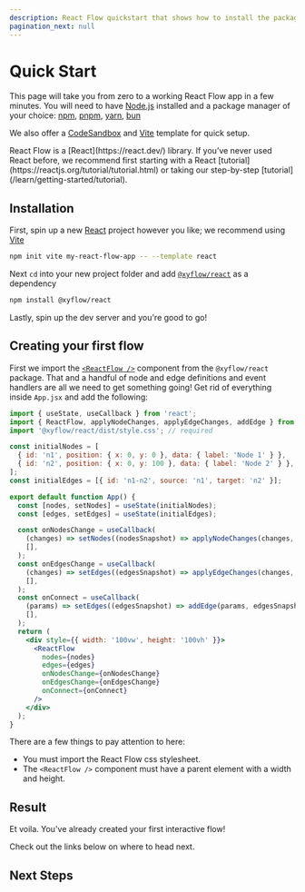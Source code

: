 ```yaml
---
description: React Flow quickstart that shows how to install the package, use it and where to find example apps
pagination_next: null
---
```



# Quick Start

This page will take you from zero to a working React Flow app in a few minutes.
You will need to have [Node.js](https://nodejs.org/en/) installed and a package manager of your choice:
[npm](https://www.npmjs.com/), [pnpm](https://pnpm.io/), [yarn](https://yarnpkg.com/), [bun](https://bun.sh/)

We also offer a [CodeSandbox](https://new.reactflow.dev/js) and [Vite](https://github.com/xyflow/vite-react-flow-template) template for quick setup.

<Callout type="info">
  React Flow is a [React](https://react.dev/) library. If you’ve never used React before,
  we recommend first starting with a React
  [tutorial](https://reactjs.org/tutorial/tutorial.html) or taking our step-by-step
  [tutorial](/learn/getting-started/tutorial).
</Callout>

## Installation

First, spin up a new [React](https://reactjs.org/) project however you like; we
recommend using [Vite](https://vitejs.dev/)

```bash copy npm2yarn
npm init vite my-react-flow-app -- --template react
```

Next `cd` into your new project folder and add [`@xyflow/react`](https://npmjs.com/package/@xyflow/react)
as a dependency

```bash copy npm2yarn
npm install @xyflow/react
```

Lastly, spin up the dev server and you're good to go!

## Creating your first flow

First we import the [`<ReactFlow />`](/api-reference/react-flow#reactflow) component from the `@xyflow/react` package.
That and a handful of node and edge definitions and event handlers are all we need to get something going! Get rid of everything inside `App.jsx` and add the following:

```jsx
import { useState, useCallback } from 'react';
import { ReactFlow, applyNodeChanges, applyEdgeChanges, addEdge } from '@xyflow/react';
import '@xyflow/react/dist/style.css'; // required

const initialNodes = [
  { id: 'n1', position: { x: 0, y: 0 }, data: { label: 'Node 1' } },
  { id: 'n2', position: { x: 0, y: 100 }, data: { label: 'Node 2' } },
];
const initialEdges = [{ id: 'n1-n2', source: 'n1', target: 'n2' }];

export default function App() {
  const [nodes, setNodes] = useState(initialNodes);
  const [edges, setEdges] = useState(initialEdges);

  const onNodesChange = useCallback(
    (changes) => setNodes((nodesSnapshot) => applyNodeChanges(changes, nodesSnapshot)),
    [],
  );
  const onEdgesChange = useCallback(
    (changes) => setEdges((edgesSnapshot) => applyEdgeChanges(changes, edgesSnapshot)),
    [],
  );
  const onConnect = useCallback(
    (params) => setEdges((edgesSnapshot) => addEdge(params, edgesSnapshot)),
    [],
  );
  return (
    <div style={{ width: '100vw', height: '100vh' }}>
      <ReactFlow
        nodes={nodes}
        edges={edges}
        onNodesChange={onNodesChange}
        onEdgesChange={onEdgesChange}
        onConnect={onConnect}
      />
    </div>
  );
}
```

There are a few things to pay attention to here:

- <Emoji content="🎨" /> You must import the React Flow css stylesheet.
- <Emoji content="📐" /> The `<ReactFlow />` component must have a parent element with a
  width and height.

## Result

<RemoteCodeViewer route="learn/quickstart" framework="react" showEditor={false} />

Et voila. You've already created your first interactive flow! <Emoji content="🎉" />

Check out the links below on where to head next.

## Next Steps

<Cards>
  <Cards.Card title="Concepts" href="/learn/concepts" />
  <Cards.Card title="Customization" href="/learn/customization" />
  <Cards.Card title="Examples" href="/examples" />
  <Cards.Card title="API Reference" href="/api-reference" />
  <Cards.Card title="Discord" href="https://discord.gg/RVmnytFmGW" />
  <Cards.Card
    title="Template Projects"
    href="https://github.com/xyflow/react-flow-example-apps"
  />
</Cards>
